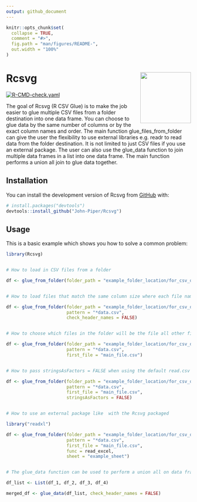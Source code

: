 ```yaml
---
output: github_document
---
```


<!-- README.md is generated from README.Rmd. Please edit that file -->

```r
knitr::opts_chunk$set(
  collapse = TRUE,
  comment = "#>",
  fig.path = "man/figures/README-",
  out.width = "100%"
)
```

# Rcsvg <img src='man/figures/logo.png' align="right" height="138.5" /></a>

<!-- badges: start -->
[![R-CMD-check.yaml](https://github.com/John-Piper/Rcsvg/workflows/R-CMD-check.yaml/badge.svg)](https://github.com/John-Piper/Rcsvg/actions)
<!-- badges: end -->

The goal of Rcsvg (R CSV Glue) is to make the job easier to glue multiple CSV files from a folder destination into one data frame.  You can choose to glue data by the same number of columns or by the exact column names and order.  The main function glue_files_from_folder can give the user the flexibility to use external libraries e.g. readr to read data from the folder destination.  It is not limited to just CSV files if you use an external package.  The user can also use the glue_data function to join multiple data frames in a list into one data frame.  The main function performs a union all join to glue data together.

## Installation

You can install the development version of Rcsvg from [GitHub](https://github.com/) with:

``` r
# install.packages("devtools")
devtools::install_github("John-Piper/Rcsvg")
```

## Usage

This is a basic example which shows you how to solve a common problem:

```r
library(Rcsvg)


# How to load in CSV files from a folder

df <- glue_from_folder(folder_path = "example_folder_location/for_csv_data/")


# How to load files that match the same column size where each file name ends with data

df <- glue_from_folder(folder_path = "example_folder_location/for_csv_data/",
                       pattern = "*data.csv",
                       check_header_names = FALSE)


# How to choose which files in the folder will be the file all other files have to match to be glued

df <- glue_from_folder(folder_path = "example_folder_location/for_csv_data/",
                       pattern = "*data.csv",
                       first_file = "main_file.csv")


# How to pass stringsAsFactors = FALSE when using the default read.csv when loading CSV files from a folder

df <- glue_from_folder(folder_path = "example_folder_location/for_csv_data/",
                       pattern = "*data.csv",
                       first_file = "main_file.csv",
                       stringsAsFactors = FALSE)


# How to use an external package like  with the Rcsvg packaged

library("readxl")

df <- glue_from_folder(folder_path = "example_folder_location/for_csv_data/",
                       pattern = "*data.csv",
                       first_file = "main_file.csv",
                       func = read_excel,
                       sheet = "example_sheet")


# The glue_data function can be used to perform a union all on data frames in a list. Only the data frames that match the first data frame in the list will be glued together to make a single data frame.  The glue_from_folder function is wrapper around the glue_data function.

df_list <- List(df_1, df_2, df_3, df_4)

merged_df <- glue_data(df_list, check_header_names = FALSE)



```



